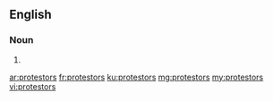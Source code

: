 ==English==

===Noun===
{{head|en|plural}}

# {{plural of|protestor|lang=en}}

[[ar:protestors]]
[[fr:protestors]]
[[ku:protestors]]
[[mg:protestors]]
[[my:protestors]]
[[vi:protestors]]